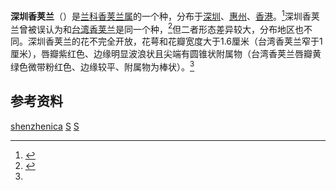 {{Speciesbox
| taxon = Vanilla shenzhenica
| authority = Z.J.Liu & S.C.Chen
}}

'''深圳香荚兰'''（{{lang-xm|Vanilla shenzhenica}}）是[[兰科|兰科]][[香荚兰属|香荚兰属]]的一个种，分布于[[深圳|深圳]]、[[惠州|惠州]]、[[香港|香港]]。<ref name=":0">{{Cite journal|last=Gale|first=Stephan W.|last2=Yeung|first2=Wing Kai|last3=Ho|first3=Nick|last4=Chan|first4=Chun Sang|last5=Kumar|first5=Pankaj|date=2020-12-01|title=Four new additions and a taxonomic amendment to the orchid flora of Hong Kong|url=https://taiwania.ntu.edu.tw/abstract.php?type=referance&id=1723|journal=Taiwania|volume=65|issue=4|pages=575‒587|doi=10.6165/tai.2020.65.575|access-date=2021-03-12|archive-date=2021-05-14|archive-url=https://web.archive.org/web/20210514142849/https://taiwania.ntu.edu.tw/abstract.php?type=referance&id=1723|dead-url=no}}</ref>深圳香荚兰曾被误认为和[[台湾香荚兰|台湾香荚兰]]是同一个种，<ref>{{Cite web|date=2012-03-23|title=''Vanilla shenzhenica'' Z.J.Liu & S.C.Chen|url=http://www.theplantlist.org/tpl1.1/record/kew-348803|access-date=2021-03-12|website=The Plant List}}</ref>但二者形态差异较大，分布地区也不同。深圳香荚兰的花不完全开放，花萼和花瓣宽度大于1.6厘米（台湾香荚兰窄于1厘米），唇瓣紫红色、边缘明显波浪状且尖端有圆锥状附属物（台湾香荚兰唇瓣黄绿色微带粉红色、边缘较平、附属物为棒状）。<ref name=":0" /> 

== 参考资料 ==
{{reflist}}

{{Taxonbar}}

[[Category:香荚兰属|shenzhenica]]
[[Category:广东植物|S]]
[[Category:香港植物|S]]